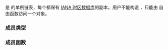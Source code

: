 {{cpp/chrono/title|1=tzdb_list}}
{{cpp/chrono/tzdb_list/navbar}}
{{ddcl|header=chrono|since=c++20|1=
class tzdb_list;
}}

{{tt|tzdb_list}} 是 {{lc|std::chrono::tzdb}} 的单例链表，每个都保有 [https://www.iana.org/time-zones IANA 时区数据库]的副本。用户不能构造 {{tt|tzdb_list}}，只能由 {{lc|std::chrono::get_tzdb_list}} 自由函数访问一个对象。

=== 成员类型 ===
{{dsc begin}}
{{dsc hitem |类型|说明}}
{{dsc|{{tt|const_iterator}}|值类型为 {{lc|std::chrono::tzdb}} 的常{{named req|ForwardIterator|向前迭代器}}}}
{{dsc end}}

=== 成员函数 ===
{{dsc begin}}
{{dsc inc|1=cpp/chrono/tzdb_list/dsc constructor}}
{{dsc inc|1=cpp/chrono/tzdb_list/dsc operator=}}
{{dsc inc|1=cpp/chrono/tzdb_list/dsc front}}
{{dsc inc|1=cpp/chrono/tzdb_list/dsc erase_after}}
{{dsc inc|1=cpp/chrono/tzdb_list/dsc begin}}
{{dsc inc|1=cpp/chrono/tzdb_list/dsc end}}
{{dsc end}}

{{langlinks|en|es|ja|ru}}